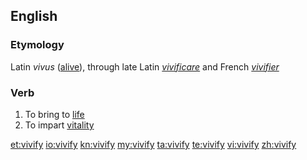 ==English==
===Etymology===
Latin ''vivus'' ([[alive]]), through late Latin ''[[vivificare]]'' and French ''[[vivifier]]''

===Verb===
{{en-verb|vivifies|vivifying|vivified}}
#To bring to [[life]]
#To impart [[vitality]]

[[et:vivify]]
[[io:vivify]]
[[kn:vivify]]
[[my:vivify]]
[[ta:vivify]]
[[te:vivify]]
[[vi:vivify]]
[[zh:vivify]]